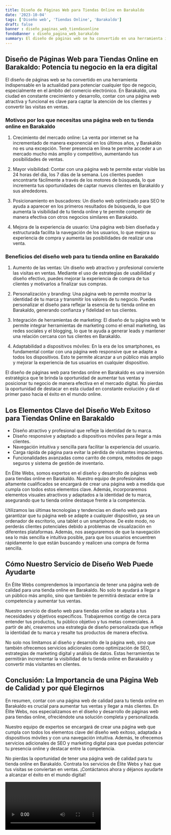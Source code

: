 ```yaml
---
title: Diseño de Páginas Web para Tiendas Online en Barakaldo
date: '2023-10-04'
tags: ['Diseño web', 'Tiendas Online', 'Barakaldo']
draft: false
banner : diseño_paginas_web_tiendasonline
fondoBanner : diseño_pagina_web_barakaldo
summary: El diseño de páginas web se ha convertido en una herramienta indispensable en la actualidad para potenciar cualquier tipo de negocio, especialmente en el ámbito del comercio electrónico. En Barakaldo, una ciudad en constante crecimiento y desarrollo, contar con una página web atractiva y funcional es clave para captar la atención de los clientes y convertir las visitas en ventas.
---
```


## Diseño de Páginas Web para Tiendas Online en Barakaldo: Potencia tu negocio en la era digital

El diseño de páginas web se ha convertido en una herramienta indispensable en la actualidad para potenciar cualquier tipo de negocio, especialmente en el ámbito del comercio electrónico. En Barakaldo, una ciudad en constante crecimiento y desarrollo, contar con una página web atractiva y funcional es clave para captar la atención de los clientes y convertir las visitas en ventas.

### Motivos por los que necesitas una página web en tu tienda online en Barakaldo

1. Crecimiento del mercado online: La venta por internet se ha incrementado de manera exponencial en los últimos años, y Barakaldo no es una excepción. Tener presencia en línea te permite acceder a un mercado mucho más amplio y competitivo, aumentando tus posibilidades de ventas.

2. Mayor visibilidad: Contar con una página web te permite estar visible las 24 horas del día, los 7 días de la semana. Los clientes pueden encontrarte fácilmente a través de los motores de búsqueda, lo que incrementa tus oportunidades de captar nuevos clientes en Barakaldo y sus alrededores.

3. Posicionamiento en buscadores: Un diseño web optimizado para SEO te ayuda a aparecer en los primeros resultados de búsqueda, lo que aumenta la visibilidad de tu tienda online y te permite competir de manera efectiva con otros negocios similares en Barakaldo.

4. Mejora de la experiencia de usuario: Una página web bien diseñada y estructurada facilita la navegación de los usuarios, lo que mejora su experiencia de compra y aumenta las posibilidades de realizar una venta.

### Beneficios del diseño web para tu tienda online en Barakaldo

1. Aumento de las ventas: Un diseño web atractivo y profesional convierte las visitas en ventas. Mediante el uso de estrategias de usabilidad y diseño efectivo, puedes mejorar la experiencia de compra de tus clientes y motivarlos a finalizar sus compras.

2. Personalización y branding: Una página web te permite mostrar la identidad de tu marca y transmitir los valores de tu negocio. Puedes personalizar el diseño para reflejar la esencia de tu tienda online en Barakaldo, generando confianza y fidelidad en tus clientes.

3. Integración de herramientas de marketing: El diseño de tu página web te permite integrar herramientas de marketing como el email marketing, las redes sociales y el blogging, lo que te ayuda a generar leads y mantener una relación cercana con tus clientes en Barakaldo.

4. Adaptabilidad a dispositivos móviles: En la era de los smartphones, es fundamental contar con una página web responsive que se adapte a todos los dispositivos. Esto te permite alcanzar a un público más amplio y mejorar la experiencia de tus usuarios en cualquier dispositivo.

El diseño de páginas web para tiendas online en Barakaldo es una inversión estratégica que te brinda la oportunidad de aumentar tus ventas y posicionar tu negocio de manera efectiva en el mercado digital. No pierdas la oportunidad de destacar en esta ciudad en constante evolución y da el primer paso hacia el éxito en el mundo online.

<GifSeo />

<Cta />

## Los Elementos Clave del Diseño Web Exitoso para Tiendas Online en Barakaldo

- Diseño atractivo y profesional que refleje la identidad de tu marca.
- Diseño responsive y adaptado a dispositivos móviles para llegar a más clientes.
- Navegación intuitiva y sencilla para facilitar la experiencia del usuario.
- Carga rápida de página para evitar la pérdida de visitantes impacientes.
- Funcionalidades avanzadas como carrito de compra, métodos de pago seguros y sistema de gestión de inventario.

En Élite Webs, somos expertos en el diseño y desarrollo de páginas web para tiendas online en Barakaldo. Nuestro equipo de profesionales altamente cualificados se encargará de crear una página web a medida que cumpla con todos estos elementos clave. Además, incorporaremos elementos visuales atractivos y adaptados a la identidad de tu marca, asegurando que tu tienda online destaque frente a la competencia.

Utilizamos las últimas tecnologías y tendencias en diseño web para garantizar que tu página web se adapte a cualquier dispositivo, ya sea un ordenador de escritorio, una tablet o un smartphone. De este modo, no perderás clientes potenciales debido a problemas de visualización en diferentes plataformas. Además, nos aseguraremos de que la navegación sea lo más sencilla e intuitiva posible, para que los usuarios encuentren rápidamente lo que están buscando y realicen una compra de forma sencilla.

## Cómo Nuestro Servicio de Diseño Web Puede Ayudarte

En Élite Webs comprendemos la importancia de tener una página web de calidad para una tienda online en Barakaldo. No solo te ayudará a llegar a un público más amplio, sino que también te permitirá destacar entre la competencia y aumentar tus ventas.

Nuestro servicio de diseño web para tiendas online se adapta a tus necesidades y objetivos específicos. Trabajaremos contigo de cerca para entender tus productos, tu público objetivo y tus metas comerciales. A partir de ahí, crearemos una estrategia de diseño personalizada que refleje la identidad de tu marca y resalte tus productos de manera efectiva.

No solo nos limitamos al diseño y desarrollo de la página web, sino que también ofrecemos servicios adicionales como optimización de SEO, estrategias de marketing digital y análisis de datos. Estas herramientas te permitirán incrementar la visibilidad de tu tienda online en Barakaldo y convertir más visitantes en clientes. 

## Conclusión: La Importancia de una Página Web de Calidad y por qué Elegirnos

En resumen, contar con una página web de calidad para tu tienda online en Barakaldo es crucial para aumentar tus ventas y llegar a más clientes. En Élite Webs, nos especializamos en el diseño y desarrollo de páginas web para tiendas online, ofreciéndote una solución completa y personalizada.

Nuestro equipo de expertos se encargará de crear una página web que cumpla con todos los elementos clave del diseño web exitoso, adaptada a dispositivos móviles y con una navegación intuitiva. Además, te ofrecemos servicios adicionales de SEO y marketing digital para que puedas potenciar tu presencia online y destacar entre la competencia.

No pierdas la oportunidad de tener una página web de calidad para tu tienda online en Barakaldo. Contrata los servicios de Élite Webs y haz que tus visitas se conviertan en ventas. ¡Contáctanos ahora y déjanos ayudarte a alcanzar el éxito en el mundo digital!

<Video />

<CtaBot job='Tiendas Online' city='Barakaldo'/>

<Gmaps query='Barakaldo+españa+maps' />